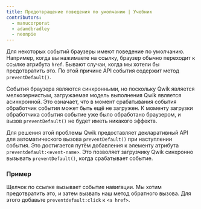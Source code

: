 ```yaml
---
title: Предотвращение поведения по умолчанию | Учебник
contributors:
  - manucorporat
  - adamdbradley
  - neonpie
---
```


Для некоторых событий браузеры имеют поведение по умолчанию. Например, когда вы нажимаете на ссылку, браузер обычно переходит к ссылке атрибута `href`. Бывают случаи, когда мы хотели бы предотвратить это. По этой причине API события содержит метод `preventDefault()`.

События браузера являются синхронными, но поскольку Qwik является мелкозернистым, загружаемая модель выполнения Qwik является асинхронной. Это означает, что в момент срабатывания события обработчик события может быть ещё не загружен. К моменту загрузки обработчика события событие уже было обработано браузером, и вызов `preventDefault()` не будет иметь никакого эффекта.

Для решения этой проблемы Qwik предоставляет декларативный API для автоматического вызова `preventDefault()` при наступлении события. Это достигается путём добавления к элементу атрибута `preventdefault:<event-name>`. Это позволяет загрузчику Qwik синхронно вызывать `preventDefault()`, когда срабатывает событие.

### Пример

Щелчок по ссылке вызывает событие навигации. Мы хотим предотвратить это, и затем вызвать наш метод обратного вызова. Для этого добавьте `preventdefault:click` к `<a href>`.
